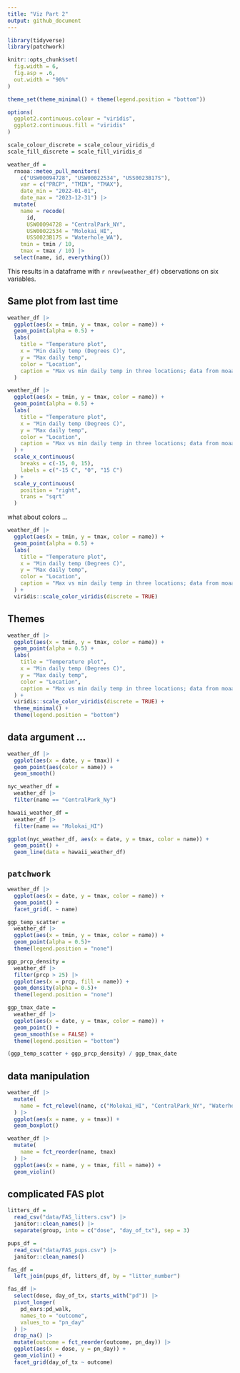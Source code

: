 ```yaml
---
title: "Viz Part 2"
output: github_document
---
```


```r
library(tidyverse)
library(patchwork)

knitr::opts_chunk$set(
  fig.width = 6,
  fig.asp = .6,
  out.width = "90%"
)

theme_set(theme_minimal() + theme(legend.position = "bottom"))

options(
  ggplot2.continuous.colour = "viridis",
  ggplot2.continuous.fill = "viridis"
)

scale_colour_discrete = scale_colour_viridis_d
scale_fill_discrete = scale_fill_viridis_d
```

```r
weather_df = 
  rnoaa::meteo_pull_monitors(
    c("USW00094728", "USW00022534", "USS0023B17S"),
    var = c("PRCP", "TMIN", "TMAX"), 
    date_min = "2022-01-01",
    date_max = "2023-12-31") |>
  mutate(
    name = recode(
      id, 
      USW00094728 = "CentralPark_NY", 
      USW00022534 = "Molokai_HI",
      USS0023B17S = "Waterhole_WA"),
    tmin = tmin / 10,
    tmax = tmax / 10) |>
  select(name, id, everything())
```

This results in a dataframe with `r nrow(weather_df)` observations on six variables.

## Same plot from last time

```r
weather_df |> 
  ggplot(aes(x = tmin, y = tmax, color = name)) +
  geom_point(alpha = 0.5) +
  labs(
    title = "Temperature plot",
    x = "Min daily temp (Degrees C)",
    y = "Max daily temp",
    color = "Location",
    caption = "Max vs min daily temp in three locations; data from moaa"
  )
```

```r
weather_df |> 
  ggplot(aes(x = tmin, y = tmax, color = name)) +
  geom_point(alpha = 0.5) +
  labs(
    title = "Temperature plot",
    x = "Min daily temp (Degrees C)",
    y = "Max daily temp",
    color = "Location",
    caption = "Max vs min daily temp in three locations; data from moaa"
  ) +
  scale_x_continuous(
    breaks = c(-15, 0, 15),
    labels = c("-15 C", "0", "15 C")
  ) +
  scale_y_continuous(
    position = "right",
    trans = "sqrt"
  )
```

what about colors ...

```r
weather_df |> 
  ggplot(aes(x = tmin, y = tmax, color = name)) +
  geom_point(alpha = 0.5) +
  labs(
    title = "Temperature plot",
    x = "Min daily temp (Degrees C)",
    y = "Max daily temp",
    color = "Location",
    caption = "Max vs min daily temp in three locations; data from moaa"
  ) +
  viridis::scale_color_viridis(discrete = TRUE)
```

## Themes

```r
weather_df |> 
  ggplot(aes(x = tmin, y = tmax, color = name)) +
  geom_point(alpha = 0.5) +
  labs(
    title = "Temperature plot",
    x = "Min daily temp (Degrees C)",
    y = "Max daily temp",
    color = "Location",
    caption = "Max vs min daily temp in three locations; data from moaa"
  ) +
  viridis::scale_color_viridis(discrete = TRUE) +
  theme_minimal() +
  theme(legend.position = "bottom") 
```

## data argument ...

```r
weather_df |> 
  ggplot(aes(x = date, y = tmax)) +
  geom_point(aes(color = name)) +
  geom_smooth()

nyc_weather_df =
  weather_df |> 
  filter(name == "CentralPark_Ny")

hawaii_weather_df =
  weather_df |> 
  filter(name == "Molokai_HI")

ggplot(nyc_weather_df, aes(x = date, y = tmax, color = name)) +
  geom_point() +
  geom_line(data = hawaii_weather_df)
```

## `patchwork`

```r
weather_df |> 
  ggplot(aes(x = date, y = tmax, color = name)) +
  geom_point() +
  facet_grid(. ~ name)
```

```r
ggp_temp_scatter =
  weather_df |> 
  ggplot(aes(x = tmin, y = tmax, color = name)) +
  geom_point(alpha = 0.5)+
  theme(legend.position = "none")

ggp_prcp_density =
  weather_df |> 
  filter(prcp > 25) |> 
  ggplot(aes(x = prcp, fill = name)) +
  geom_density(alpha = 0.5)+
  theme(legend.position = "none")

ggp_tmax_date =
  weather_df |> 
  ggplot(aes(x = date, y = tmax, color = name)) +
  geom_point() +
  geom_smooth(se = FALSE) +
  theme(legend.position = "bottom")

(ggp_temp_scatter + ggp_prcp_density) / ggp_tmax_date
```

## data manipulation

```r
weather_df |> 
  mutate(
    name = fct_relevel(name, c("Molokai_HI", "CentralPark_NY", "Waterhole_WA"))
  ) |> 
  ggplot(aes(x = name, y = tmax)) +
  geom_boxplot()

weather_df |> 
  mutate(
    name = fct_reorder(name, tmax)
  ) |> 
  ggplot(aes(x = name, y = tmax, fill = name)) +
  geom_violin()
```

## complicated FAS plot

```r
litters_df = 
  read_csv("data/FAS_litters.csv") |> 
  janitor::clean_names() |> 
  separate(group, into = c("dose", "day_of_tx"), sep = 3)

pups_df =
  read_csv("data/FAS_pups.csv") |> 
  janitor::clean_names()

fas_df =
  left_join(pups_df, litters_df, by = "litter_number")

fas_df |> 
  select(dose, day_of_tx, starts_with("pd")) |> 
  pivot_longer(
    pd_ears:pd_walk,
    names_to = "outcome",
    values_to = "pn_day"
  ) |> 
  drop_na() |> 
  mutate(outcome = fct_reorder(outcome, pn_day)) |> 
  ggplot(aes(x = dose, y = pn_day)) +
  geom_violin() +
  facet_grid(day_of_tx ~ outcome)
```


